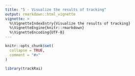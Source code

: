 ```yaml
---
title: "5 - Visualize the results of tracking"
output: rmarkdown::html_vignette
vignette: >
  %\VignetteIndexEntry{Visualize the results of tracking}
  %\VignetteEngine{knitr::rmarkdown}
  %\VignetteEncoding{UTF-8}
---
```


```r
knitr::opts_chunk$set(
  collapse = TRUE,
  comment = "#>"
)
```

```r
library(trackRai)
```
